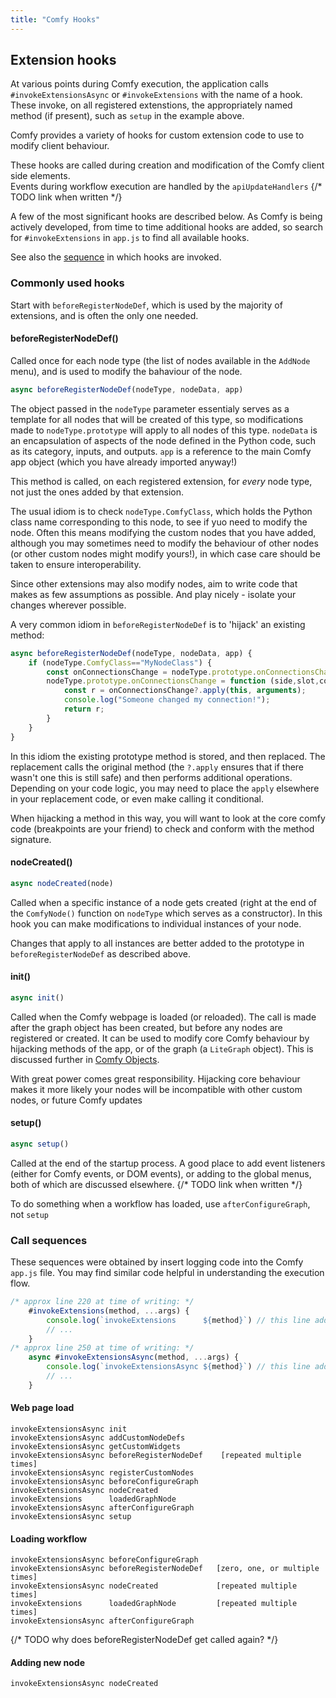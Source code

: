 ```yaml
---
title: "Comfy Hooks"
---
```


## Extension hooks

At various points during Comfy execution, the application calls
`#invokeExtensionsAsync` or `#invokeExtensions` with the name of a hook. 
These invoke, on all registered extenstions, the appropriately named method (if present), such as `setup`
in the example above.

Comfy provides a variety of hooks for custom extension code to use to modify client behaviour.

<Tip>These hooks are called during creation and modification of the Comfy client side elements.
<br/>Events during workflow execution are handled by 
the `apiUpdateHandlers`</Tip> {/* TODO link when written */}

A few of the most significant hooks are described below. 
As Comfy is being actively developed, from time to time additional hooks are added, so 
search for `#invokeExtensions` in `app.js` to find all available hooks.

See also the [sequence](#call-sequences) in which hooks are invoked.

### Commonly used hooks 

Start with `beforeRegisterNodeDef`, which is used by the majority of extensions, and is often the only one needed.

#### beforeRegisterNodeDef()

Called once for each node type (the list of nodes available in the `AddNode` menu), and is used to
modify the bahaviour of the node. 

```Javascript
async beforeRegisterNodeDef(nodeType, nodeData, app) 
```
The object passed in the `nodeType` parameter essentialy serves as a template 
for all nodes that will be created of this type, so modifications made to `nodeType.prototype` will apply
to all nodes of this type. `nodeData` is an encapsulation of aspects of the node defined in the Python code,
such as its category, inputs, and outputs. `app` is a reference to the main Comfy app object (which you 
have already imported anyway!)

<Tip>This method is called, on each registered extension, for _every_ node type, not just the ones added by that extension.</Tip>

The usual idiom is to check `nodeType.ComfyClass`, which holds the Python class name corresponding to this node, 
to see if yuo need to modify the node. Often this means modifying the custom nodes that you have added, 
although you may sometimes need to modify the behaviour of other nodes (or other custom nodes
might modify yours!), in which case care should be taken to ensure interoperability.

<Tip>Since other extensions may also modify nodes, aim to write code that makes as few assumptions as possible.
And play nicely - isolate your changes wherever possible.</Tip>

A very common idiom in `beforeRegisterNodeDef` is to 'hijack' an existing method:
```Javascript
async beforeRegisterNodeDef(nodeType, nodeData, app) {
	if (nodeType.ComfyClass=="MyNodeClass") { 
		const onConnectionsChange = nodeType.prototype.onConnectionsChange;
		nodeType.prototype.onConnectionsChange = function (side,slot,connect,link_info,output) {     
			const r = onConnectionsChange?.apply(this, arguments);   
			console.log("Someone changed my connection!");
			return r;
		}
	}
}
```
In this idiom the existing prototype method is stored, and then replaced. The replacement calls the
original method (the `?.apply` ensures that if there wasn't one this is still safe) and then 
performs additional operations. Depending on your code logic, you may need to place the `apply` elsewhere in your replacement code,
or even make calling it conditional. 

When hijacking a method in this way, you will want to look at the core comfy code (breakpoints are your friend) to check
and conform with the method signature.

#### nodeCreated()

```Javascript
async nodeCreated(node)
```
Called when a specific instance of a node gets created 
(right at the end of the `ComfyNode()` function on `nodeType` which serves as a constructor). 
In this hook you can make modifications to individual instances of your node. 

<Tip>Changes that apply to all instances are better added to the prototype in `beforeRegisterNodeDef` as described above.</Tip>

#### init()

```Javascript
async init()
```
Called when the Comfy webpage is loaded (or reloaded). The call is made after the graph object has been created, but before any
nodes are registered or created. It can be used to modify core Comfy behaviour by hijacking methods of the app, or of the 
graph (a `LiteGraph` object). This is discussed further in [Comfy Objects](./javascript_objects_and_hijacking).

<Warning>With great power comes great responsibility. Hijacking core behaviour makes it more likely your nodes
will be incompatible with other custom nodes, or future Comfy updates</Warning>

#### setup()

```Javascript
async setup()
```
Called at the end of the startup process. A good place to add event listeners (either for Comfy events, or DOM events),
or adding to the global menus, both of which are discussed elsewhere. {/* TODO link when written */}

<Tip>To do something when a workflow has loaded, use `afterConfigureGraph`, not `setup`</Tip>


### Call sequences

These sequences were obtained by insert logging code into the Comfy `app.js` file. You may find similar code helpful
in understanding the execution flow.
```Javascript
/* approx line 220 at time of writing: */
	#invokeExtensions(method, ...args) {
		console.log(`invokeExtensions      ${method}`) // this line added
		// ...
	}
/* approx line 250 at time of writing: */
	async #invokeExtensionsAsync(method, ...args) {
		console.log(`invokeExtensionsAsync ${method}`) // this line added
		// ...
	}
```

#### Web page load

```
invokeExtensionsAsync init
invokeExtensionsAsync addCustomNodeDefs
invokeExtensionsAsync getCustomWidgets
invokeExtensionsAsync beforeRegisterNodeDef    [repeated multiple times]
invokeExtensionsAsync registerCustomNodes
invokeExtensionsAsync beforeConfigureGraph
invokeExtensionsAsync nodeCreated
invokeExtensions      loadedGraphNode
invokeExtensionsAsync afterConfigureGraph
invokeExtensionsAsync setup
```

#### Loading workflow

```
invokeExtensionsAsync beforeConfigureGraph
invokeExtensionsAsync beforeRegisterNodeDef   [zero, one, or multiple times]
invokeExtensionsAsync nodeCreated             [repeated multiple times]
invokeExtensions      loadedGraphNode         [repeated multiple times]
invokeExtensionsAsync afterConfigureGraph
```

{/* TODO why does beforeRegisterNodeDef get called again? */}

#### Adding new node

```
invokeExtensionsAsync nodeCreated
```

